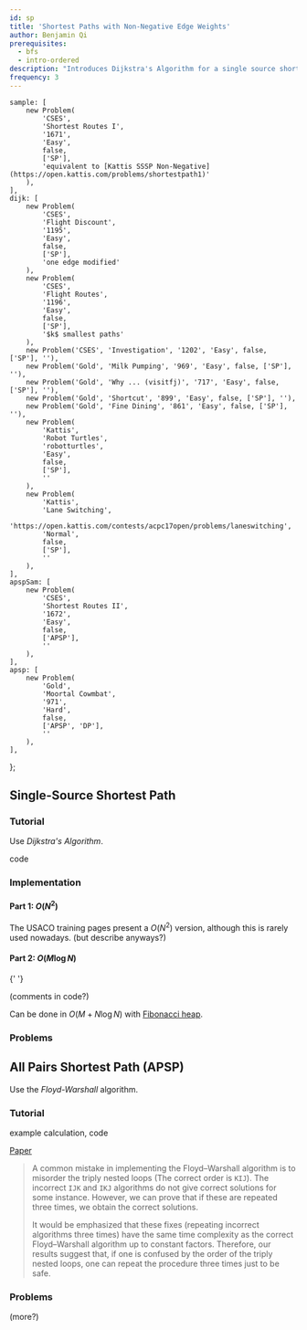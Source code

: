 ```yaml
---
id: sp
title: 'Shortest Paths with Non-Negative Edge Weights'
author: Benjamin Qi
prerequisites:
  - bfs
  - intro-ordered
description: "Introduces Dijkstra's Algorithm for a single source shortest path as well as Floyd-Warshall for All-Pairs Shortest Path."
frequency: 3
---
```



	sample: [
		new Problem(
			'CSES',
			'Shortest Routes I',
			'1671',
			'Easy',
			false,
			['SP'],
			'equivalent to [Kattis SSSP Non-Negative](https://open.kattis.com/problems/shortestpath1)'
		),
	],
	dijk: [
		new Problem(
			'CSES',
			'Flight Discount',
			'1195',
			'Easy',
			false,
			['SP'],
			'one edge modified'
		),
		new Problem(
			'CSES',
			'Flight Routes',
			'1196',
			'Easy',
			false,
			['SP'],
			'$k$ smallest paths'
		),
		new Problem('CSES', 'Investigation', '1202', 'Easy', false, ['SP'], ''),
		new Problem('Gold', 'Milk Pumping', '969', 'Easy', false, ['SP'], ''),
		new Problem('Gold', 'Why ... (visitfj)', '717', 'Easy', false, ['SP'], ''),
		new Problem('Gold', 'Shortcut', '899', 'Easy', false, ['SP'], ''),
		new Problem('Gold', 'Fine Dining', '861', 'Easy', false, ['SP'], ''),
		new Problem(
			'Kattis',
			'Robot Turtles',
			'robotturtles',
			'Easy',
			false,
			['SP'],
			''
		),
		new Problem(
			'Kattis',
			'Lane Switching',
			'https://open.kattis.com/contests/acpc17open/problems/laneswitching',
			'Normal',
			false,
			['SP'],
			''
		),
	],
	apspSam: [
		new Problem(
			'CSES',
			'Shortest Routes II',
			'1672',
			'Easy',
			false,
			['APSP'],
			''
		),
	],
	apsp: [
		new Problem(
			'Gold',
			'Moortal Cowmbat',
			'971',
			'Hard',
			false,
			['APSP', 'DP'],
			''
		),
	],
};

## Single-Source Shortest Path

<Problems problems={problems.sample} />

### Tutorial

Use _Dijkstra's Algorithm_.

<Resources>
	<Resource source="CPH" title="13.2 - Dijkstra" starred>
		code
	</Resource>
	<Resource
		source="cp-algo"
		title="Dijkstra (Dense Graphs)"
		url="graph/dijkstra_dense.html"
	></Resource>
	<Resource
		source="cp-algo"
		title="Dijkstra (Sparse Graphs)"
		url="graph/dijkstra_sparse.html"
	></Resource>
	<Resource source="CPC" title="8 - Graphs 2" url="08_graphs_2"></Resource>
	<Resource source="CP2" title="4.4.3 - SSSP on Weighted Graph"></Resource>
</Resources>

### Implementation

#### Part 1: $O(N^2)$

The USACO training pages present a $O(N^2)$ version, although this is rarely used nowadays. (but describe anyways?)

<IncompleteSection />

#### Part 2: $O(M\log N)$

<Resources>
	<Resource
		source="Benq"
		title="Dijkstra"
		url="https://github.com/bqi343/USACO/blob/master/Implementations/content/graphs%20(12)/Basics/Dijkstra%20(7.3).h"
	>
		{' '}
	</Resource>
</Resources>

<IncompleteSection />

(comments in code?)

<Optional title="Faster Dijkstra">

Can be done in $O(M+N\log N)$ with [Fibonacci heap](https://en.wikipedia.org/wiki/Fibonacci_heap).

</Optional>

### Problems

<Problems problems={problems.dijk} />

## All Pairs Shortest Path (APSP)

<Problems problems={problems.apspSam} />

Use the _Floyd-Warshall_ algorithm.

### Tutorial

<Resources>
	<Resource source="CPH" title="13.3 - Floyd-Warshall" starred>
		example calculation, code
	</Resource>
	<Resource source="PAPS" title="12.3.3"></Resource>
	<Resource
		source="cp-algo"
		title="Floyd-Warshall"
		url="graph/all-pair-shortest-path-floyd-warshall.html"
	></Resource>
	<Resource source="CP2" title="4.5 - All-Pairs Shortest Paths"></Resource>
</Resources>

<Optional title="Incorrect Floyd-Warshall">

[Paper](https://arxiv.org/pdf/1904.01210.pdf)

> A common mistake in implementing the Floyd–Warshall algorithm is to misorder the triply nested loops (The correct order is `KIJ`). The incorrect `IJK` and `IKJ` algorithms do not give correct solutions for some instance. However, we can prove that if these are repeated three times, we obtain the correct solutions.
>
> It would be emphasized that these fixes (repeating incorrect algorithms three times) have the same time complexity as the correct Floyd–Warshall algorithm up to constant factors. Therefore, our results suggest that, if one is confused by the order of the triply nested loops, one can repeat the procedure three times just to be safe.

</Optional>

### Problems

<Problems problems={problems.apsp} />

(more?)

<IncompleteSection />
